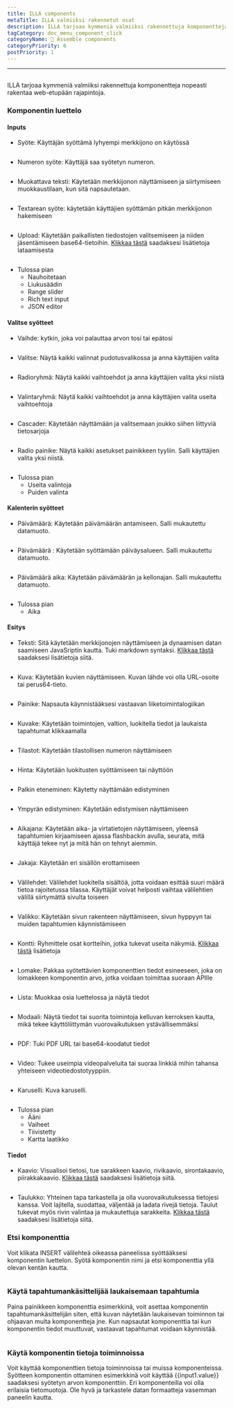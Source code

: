 ```yaml
---
title: ILLA components
metaTitle: ILLA valmiiksi rakennetut osat
description: ILLA tarjoaa kymmeniä valmiiksi rakennettuja komponentteja nopeasti rakentaa web-etupään rajapintoja
tagCategory: doc_menu_component_click
categoryName: 🧬 Assemble components
categoryPriority: 6
postPriority: 1
---
```


* * *

## <Heading hidden>ILLA components</Heading>

ILLA tarjoaa kymmeniä valmiiksi rakennettuja komponentteja nopeasti rakentaa web-etupään rajapintoja.

### Komponentin luettelo

#### Inputs

-   Syöte: Käyttäjän syöttämä lyhyempi merkkijono on käytössä

<img
  src='https://cdn.illacloud.com/official-website/img/docs/assemble/illa_components.png'
  alt=""
/>

-   Numeron syöte: Käyttäjä saa syötetyn numeron.

<img
  src='https://cdn.illacloud.com/official-website/img/docs/assemble/illa_components(1).png'
  alt=""
/>

-   Muokattava teksti: Käytetään merkkijonon näyttämiseen ja siirtymiseen muokkaustilaan, kun sitä napsautetaan.

<img
  src='https://cdn.illacloud.com/official-website/img/docs/assemble/illa_components(2).png'
  alt=""
/>

-   Textarean syöte: käytetään käyttäjien syöttämän pitkän merkkijonon hakemiseen

<img
  src='https://cdn.illacloud.com/official-website/img/docs/assemble/illa_components(3).png'
  alt=""
/>

-   Upload: Käytetään paikallisten tiedostojen valitsemiseen ja niiden jäsentämiseen base64-tietoihin. [Klikkaa tästä]([https://www.illacloud.com/en-US/docs/upload](https://www.illacloud.com/en-US/docs/upload)) saadaksesi lisätietoja lataamisesta

<img
  src='https://cdn.illacloud.com/official-website/img/docs/assemble/illa_components(4).png'
  alt=""
/>

-   Tulossa pian
    -   Nauhoitetaan
    -   Liukusäädin
    -   Range slider
    -   Rich text input
    -   JSON editor

#### Valitse syötteet

-   Vaihde: kytkin, joka voi palauttaa arvon tosi tai epätosi

<img
  src='https://cdn.illacloud.com/official-website/img/docs/assemble/illa_components(5).png'
  alt=""
/>

-   Valitse: Näytä kaikki valinnat pudotusvalikossa ja anna käyttäjien valita

<img
  src='https://cdn.illacloud.com/official-website/img/docs/assemble/illa_components(6).png'
  alt=""
/>

-   Radioryhmä: Näytä kaikki vaihtoehdot ja anna käyttäjien valita yksi niistä

<img
  src='https://cdn.illacloud.com/official-website/img/docs/assemble/illa_components(7).png'
  alt=""
/>

-   Valintaryhmä: Näytä kaikki vaihtoehdot ja anna käyttäjien valita useita vaihtoehtoja

<img
  src='https://cdn.illacloud.com/official-website/img/docs/assemble/illa_components(8).png'
  alt=""
/>

-   Cascader: Käytetään näyttämään ja valitsemaan joukko siihen liittyviä tietosarjoja

<img
  src='https://cdn.illacloud.com/official-website/img/docs/assemble/illa_components(9).png'
  alt=""
/>

-   Radio painike: Näytä kaikki asetukset painikkeen tyyliin. Salli käyttäjien valita yksi niistä.

<img
  src='https://cdn.illacloud.com/official-website/img/docs/assemble/illa_components(10).png'
  alt=""
/>

-   Tulossa pian
    -   Useita valintoja
    -   Puiden valinta

#### Kalenterin syötteet

-   Päivämäärä: Käytetään päivämäärän antamiseen. Salli mukautettu datamuoto.

<img
  src='https://cdn.illacloud.com/official-website/img/docs/assemble/illa_components(11).png'
  alt=""
/>

-   Päivämäärä : Käytetään syöttämään päiväysalueen. Salli mukautettu datamuoto.

<img
  src='https://cdn.illacloud.com/official-website/img/docs/assemble/illa_components(12).png'
  alt=""
/>

-   Päivämäärä aika: Käytetään päivämäärän ja kellonajan. Salli mukautettu datamuoto.

<img
  src='https://cdn.illacloud.com/official-website/img/docs/assemble/illa_components(13).png'
  alt=""
/>

-   Tulossa pian
    -   Aika

#### Esitys

-   Teksti: Sitä käytetään merkkijonojen näyttämiseen ja dynaamisen datan saamiseen JavaSriptin kautta. Tuki markdown syntaksi. [Klikkaa tästä]([https://www.illacloud.com/en-US/docs/text](https://www.illacloud.com/en-US/docs/text)) saadaksesi lisätietoja siitä.

<img
  src='https://cdn.illacloud.com/official-website/img/docs/assemble/illa_components(14).png'
  alt=""
/>

-   Kuva: Käytetään kuvien näyttämiseen. Kuvan lähde voi olla URL-osoite tai perus64-tieto.

<img
  src='https://cdn.illacloud.com/official-website/img/docs/assemble/illa_components(15).png'
  alt=""
/>

-   Painike: Napsauta käynnistääksesi vastaavan liiketoimintalogiikan

<img
  src='https://cdn.illacloud.com/official-website/img/docs/assemble/illa_components(16).png'
  alt=""
/>

-   Kuvake: Käytetään toimintojen, valtion, luokitella tiedot ja laukaista tapahtumat klikkaamalla

<img
  src='https://cdn.illacloud.com/official-website/img/docs/assemble/illa_components(17).png'
  alt=""
/>

-   Tilastot: Käytetään tilastollisen numeron näyttämiseen

<img
  src='https://cdn.illacloud.com/official-website/img/docs/assemble/illa_components(18).png'
  alt=""
/>

-   Hinta: Käytetään luokitusten syöttämiseen tai näyttöön

<img
  src='https://cdn.illacloud.com/official-website/img/docs/assemble/illa_components(19).png'
  alt=""
/>

-   Palkin eteneminen: Käytetty näyttämään edistyminen

<img
  src='https://cdn.illacloud.com/official-website/img/docs/assemble/illa_components(20).png'
  alt=""
/>

-   Ympyrän edistyminen: Käytetään edistymisen näyttämiseen

<img
  src='https://cdn.illacloud.com/official-website/img/docs/assemble/illa_components(21).png'
  alt=""
/>

-   Aikajana: Käytetään aika- ja virtatietojen näyttämiseen, yleensä tapahtumien kirjaamiseen ajassa flashbackin avulla, seurata, mitä käyttäjä tekee nyt ja mitä hän on tehnyt aiemmin.

<img
  src='https://cdn.illacloud.com/official-website/img/docs/assemble/illa_components(22).png'
  alt=""
/>

-   Jakaja: Käytetään eri sisällön erottamiseen

<img
  src='https://cdn.illacloud.com/official-website/img/docs/assemble/illa_components(23).png'
  alt=""
/>

-   Välilehdet: Välilehdet luokitella sisältöä, jotta voidaan esittää suuri määrä tietoa rajoitetussa tilassa. Käyttäjät voivat helposti vaihtaa välilehtien välillä siirtymättä sivulta toiseen

<img
  src='https://cdn.illacloud.com/official-website/img/docs/assemble/illa_components(24).png'
  alt=""
/>

-   Valikko: Käytetään sivun rakenteen näyttämiseen, sivun hyppyyn tai muiden tapahtumien käynnistämiseen

<img
  src='https://cdn.illacloud.com/official-website/img/docs/assemble/illa_components(25).png'
  alt=""
/>

-   Kontti: Ryhmittele osat kortteihin, jotka tukevat useita näkymiä. [Klikkaa tästä]([https://www.illacloud.com/en-US/docs/container](https://www.illacloud.com/en-US/docs/container)) lisätietoja

<img
  src='https://cdn.illacloud.com/official-website/img/docs/assemble/illa_components(26).png'
  alt=""
/>

-   Lomake: Pakkaa syötettävien komponenttien tiedot esineeseen, joka on lomakkeen komponentin arvo, jotka voidaan toimittaa suoraan APIlle

<img
  src='https://cdn.illacloud.com/official-website/img/docs/assemble/illa_components(27).png'
  alt=""
/>

-   Lista: Muokkaa osia luettelossa ja näytä tiedot

<img
  src='https://cdn.illacloud.com/official-website/img/docs/assemble/illa_components(28).png'
  alt=""
/>

-   Modaali: Näytä tiedot tai suorita toimintoja kelluvan kerroksen kautta, mikä tekee käyttöliittymän vuorovaikutuksen ystävällisemmäksi

<img
  src='https://cdn.illacloud.com/official-website/img/docs/assemble/illa_components(29).png'
  alt=""
/>

-   PDF: Tuki PDF URL tai base64-koodatut tiedot

<img
  src='https://cdn.illacloud.com/official-website/img/docs/assemble/illa_components(30).png'
  alt=""
/>

-   Video: Tukee useimpia videopalveluita tai suoraa linkkiä mihin tahansa yhteiseen videotiedostotyyppiin.

<img
  src='https://cdn.illacloud.com/official-website/img/docs/assemble/illa_components(31).png'
  alt=""
/>

-   Karuselli: Kuva karuselli.

<img
  src='https://cdn.illacloud.com/official-website/img/docs/assemble/illa_components(32).png'
  alt=""
/>

-   Tulossa pian
    -   Ääni
    -   Vaiheet
    -   Tiivistetty
    -   Kartta laatikko

#### Tiedot

-   Kaavio: Visualisoi tietosi, tue sarakkeen kaavio, rivikaavio, sirontakaavio, piirakkakaavio. [Klikkaa tästä]([https://www.illacloud.com/en-US/docs/chart](https://www.illacloud.com/en-US/docs/chart)) saadaksesi lisätietoja siitä.

<img
  src='https://cdn.illacloud.com/official-website/img/docs/assemble/illa_components(33).png'
  alt=""
/>

-   Taulukko: Yhteinen tapa tarkastella ja olla vuorovaikutuksessa tietojesi kanssa. Voit lajitella, suodattaa, väljentää ja ladata rivejä tietoja. Taulut tukevat myös rivin valintaa ja mukautettuja sarakkeita. [Klikkaa tästä]([https://www.illacloud.com/en-US/docs/table](https://www.illacloud.com/en-US/docs/table)) saadaksesi lisätietoja siitä.

### Etsi komponenttia

Voit klikata INSERT välilehteä oikeassa paneelissa syöttääksesi komponentin luettelon. Syötä komponentin nimi ja etsi komponenttia yllä olevan kentän kautta.

<img
  src='https://cdn.illacloud.com/official-website/img/docs/assemble/illa_components(34).png'
  alt=""
/>

### Käytä tapahtumankäsittelijää laukaisemaan tapahtumia

Paina painikkeen komponenttia esimerkkinä, voit asettaa komponentin tapahtumankäsittelijän siten, että kuvan näytetään laukaisevan toiminnon tai ohjaavan muita komponentteja jne. Kun napsautat komponenttia tai kun komponentin tiedot muuttuvat, vastaavat tapahtumat voidaan käynnistää.

<img
  src='https://cdn.illacloud.com/official-website/img/docs/assemble/illa_components(35).png'
  alt=""
/>

### Käytä komponentin tietoja toiminnoissa

Voit käyttää komponenttien tietoja toiminnoissa tai muissa komponenteissa. Syötteen komponentin ottaminen esimerkkinä voit käyttää {{input1.value}} saadaksesi syötetyn arvon komponenttiin. Eri komponenteilla voi olla erilaisia tietomuotoja. Ole hyvä ja tarkastele datan formaatteja vasemman paneelin kautta.

<img
  src='https://cdn.illacloud.com/official-website/img/docs/assemble/illa_components(36).png'
  alt=""
/>
